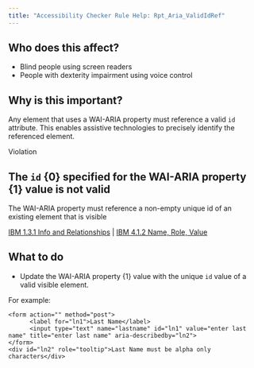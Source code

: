 ```yaml
---
title: "Accessibility Checker Rule Help: Rpt_Aria_ValidIdRef"
---
```


<div className="toolHelp">
<Row>
<Column colLg={5} colMd={3} colSm={4} className="toolLeft">

## Who does this affect?

* Blind people using screen readers
* People with dexterity impairment using voice control

## Why is this important?

Any element that uses a WAI-ARIA property must reference a valid `id` attribute. This enables assistive technologies to precisely identify the referenced element.

</Column>
<Column colLg={11} colMd={5} colSm={4} className="toolMain">

<div className="level-violation">
Violation
</div>

## The `id` {0} specified for the WAI-ARIA property {1} value is not valid
The WAI-ARIA property must reference a non-empty unique id of an existing element that is visible

[IBM 1.3.1 Info and Relationships](http://www.ibm.com/able/guidelines/ci162/info_and_relationships.html) | [IBM 4.1.2 Name, Role, Value](http://www.ibm.com/able/guidelines/ci162/name_role_value.html)

<div id="elementLocation">
</div>

## What to do

 * Update the WAI-ARIA property {1} value with the unique `id` value of a valid visible element.

For example:
```
<form action="" method="post">
      <label for="ln1">Last Name</label>
      <input type="text" name="lastname" id="ln1" value="enter last name" title="enter last name" aria-describedby="ln2">
</form>
<div id="ln2" role="tooltip">Last Name must be alpha only characters</div>
```

</Column>
</Row>
</div>
